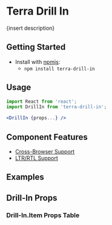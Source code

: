 



<Badge />

# Terra Drill In

{insert description}

## Getting Started

- Install with [npmjs](https://www.npmjs.com):
  - `npm install terra-drill-in`

## Usage

```jsx
import React from 'react';
import DrillIn from 'terra-drill-in';

<DrillIn {props...} />
```

## Component Features

* [Cross-Browser Support](https://engineering.cerner.com/terra-ui/contributing/terra-ui/component-standards#cross-browser-support)
* [LTR/RTL Support](https://engineering.cerner.com/terra-ui/contributing/terra-ui/component-standards#ltr--rtl-support)

## Examples
<DefaultDrillIn />

## Drill-In Props
<PropsTable />

### Drill-In.Item Props Table
<DrillInItemPropsTable />
